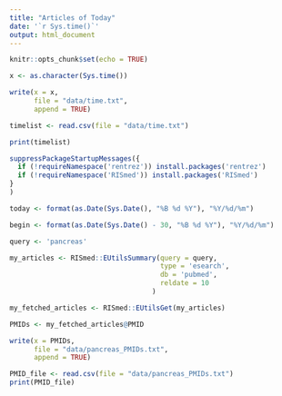 ```yaml
---
title: "Articles of Today"
date: '`r Sys.time()`'
output: html_document
---
```


```r
knitr::opts_chunk$set(echo = TRUE)
```


```r
x <- as.character(Sys.time())

write(x = x,
      file = "data/time.txt",
      append = TRUE)
```


```r
timelist <- read.csv(file = "data/time.txt")

print(timelist)

```


```r
suppressPackageStartupMessages({
  if (!requireNamespace('rentrez')) install.packages('rentrez')
  if (!requireNamespace('RISmed')) install.packages('RISmed')
}
)
```


```r

today <- format(as.Date(Sys.Date(), "%B %d %Y"), "%Y/%d/%m")

begin <- format(as.Date(Sys.Date() - 30, "%B %d %Y"), "%Y/%d/%m")

query <- 'pancreas'

my_articles <- RISmed::EUtilsSummary(query = query,
                                     type = 'esearch',
                                     db = 'pubmed',
                                     reldate = 10
                                   )

my_fetched_articles <- RISmed::EUtilsGet(my_articles)
```


```r
PMIDs <- my_fetched_articles@PMID
```

```r
write(x = PMIDs,
      file = "data/pancreas_PMIDs.txt",
      append = TRUE)
```


```r
PMID_file <- read.csv(file = "data/pancreas_PMIDs.txt")
print(PMID_file)
```


